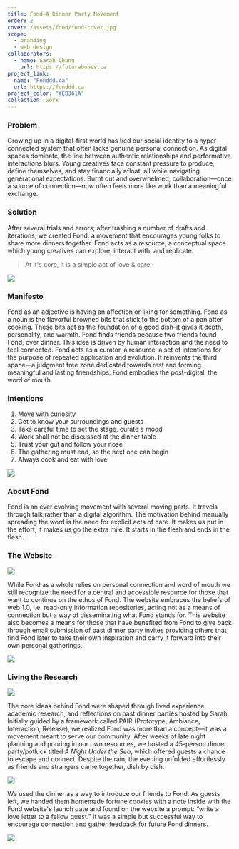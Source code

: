 ```yaml
---
title: Fond—A Dinner Party Movement
order: 2
cover: /assets/fond/fond-cover.jpg
scope:
  - branding
  - web design
collaborators:
  - name: Sarah Chung
    url: https://futurabones.ca
project_link:
  name: "Fonddd.ca"
  url: https://fonddd.ca
project_color: "#EB361A"
collection: work
---
```



### Problem

Growing up in a digital-first world has tied our social identity to a hyper-connected system that often lacks genuine personal connection. As digital spaces dominate, the line between authentic relationships and performative interactions blurs. Young creatives face constant pressure to produce, define themselves, and stay financially afloat, all while navigating generational expectations. Burnt out and overwhelmed, collaboration—once a source of connection—now often feels more like work than a meaningful exchange.

<YoutubeEmbed id="EPjpSoCqC5k" />

### Solution

After several trials and errors; after trashing a number of drafts and iterations, we created Fond: a movement that encourages young folks to share more dinners together. Fond acts as a resource, a conceptual space which young creatives can explore, interact with, and replicate.

> At it's core, it is a simple act of love & care.

![](/assets/fond/fond-mid-shot.jpg)

### Manifesto

Fond as an adjective is having an affection or liking for something. Fond as a noun is the flavorful browned bits that stick to the bottom of a pan after cooking. These bits act as the foundation of a good dish–it gives it depth, personality, and warmth. Fond finds friends because two friends found Fond, over dinner.
This idea is driven by human interaction and the need to feel connected. Fond acts as a curator, a resource, a set of intentions for the purpose of repeated application and evolution. It reinvents the third space—a judgment free zone dedicated towards rest and forming meaningful and lasting friendships. Fond embodies the post-digital, the word of mouth.

### Intentions

1. Move with curiosity
2. Get to know your surroundings and guests
3. Take careful time to set the stage, curate a mood
4. Work shall not be discussed at the dinner table
5. Trust your gut and follow your nose
6. The gathering must end, so the next one can begin
7. Always cook and eat with love

![](/assets/fond/fond-party-shot.jpg)

### About Fond

Fond is an ever evolving movement with several moving parts. It travels through talk rather than a digital algorithm. The motivation behind manually spreading the word is the need for explicit acts of care. It makes us put in the effort, it makes us go the extra mile. It starts in the flesh and ends in the flesh.

### The Website

![](/assets/fond/fond-website-1.jpeg)

While Fond as a whole relies on personal connection and word of mouth we still recognize the need for a central and accessible resource for those that want to continue on the ethos of Fond. The website embraces the beliefs of web 1.0, i.e. read-only information repositories, acting not as a means of connection but a way of disseminating what Fond stands for. This website also becomes a means for those that have benefited from Fond to give back through email submission of past dinner party invites providing others that find Fond later to take their own inspiration and carry it forward into their own personal gatherings.

![](/assets/fond/fond-website-2.jpeg)

### Living the Research

![](/assets/fond/under-the-sea-invite.jpeg)

The core ideas behind Fond were shaped through lived experience, academic research, and reflections on past dinner parties hosted by Sarah. Initially guided by a framework called PAIR (Prototype, Ambiance, Interaction, Release), we realized Fond was more than a concept—it was a movement meant to serve our community. After weeks of late night planning and pouring in our own resources, we hosted a 45-person dinner party/potluck titled _A Night Under the Sea_, which offered guests a chance to escape and connect. Despite the rain, the evening unfolded effortlessly as friends and strangers came together, dish by dish.

![](/assets/fond/fortune-cookie.jpg)

We used the dinner as a way to introduce our friends to Fond. As guests left, we handed them homemade fortune cookies with a note inside with the Fond website's launch date and found on the website a prompt: “write a love letter to a fellow guest.” It was a simple but successful way to encourage connection and gather feedback for future Fond dinners.

![](/assets/fond/fond-closing.jpg)
